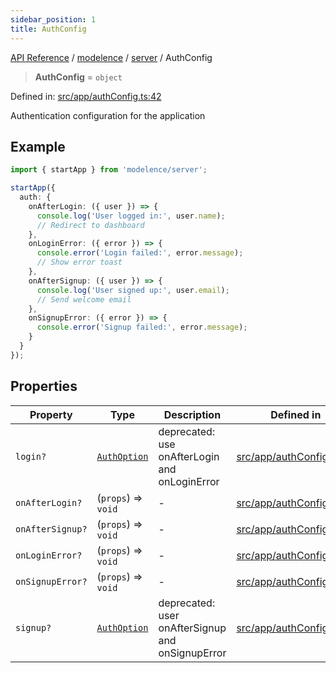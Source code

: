 ```yaml
---
sidebar_position: 1
title: AuthConfig
---
```


[API Reference](/api-reference/modelence/server/type-aliases/../../../index) / [modelence](/api-reference/modelence/server/type-aliases/../../index) / [server](/api-reference/modelence/server/type-aliases/../index) / AuthConfig

> **AuthConfig** = `object`

Defined in: [src/app/authConfig.ts:42](https://github.com/modelence/modelence/blob/8ec5ac75b7906ad5b8cc27c550f3014b8fe6f913/packages/modelence/src/app/authConfig.ts#L42)

Authentication configuration for the application

## Example

```typescript
import { startApp } from 'modelence/server';

startApp({
  auth: {
    onAfterLogin: ({ user }) => {
      console.log('User logged in:', user.name);
      // Redirect to dashboard
    },
    onLoginError: ({ error }) => {
      console.error('Login failed:', error.message);
      // Show error toast
    },
    onAfterSignup: ({ user }) => {
      console.log('User signed up:', user.email);
      // Send welcome email
    },
    onSignupError: ({ error }) => {
      console.error('Signup failed:', error.message);
    }
  }
});
```

## Properties

| Property | Type | Description | Defined in |
| ------ | ------ | ------ | ------ |
| <a id="login"></a> `login?` | [`AuthOption`](/api-reference/modelence/server/type-aliases/AuthOption) | deprecated: use onAfterLogin and onLoginError | [src/app/authConfig.ts:65](https://github.com/modelence/modelence/blob/8ec5ac75b7906ad5b8cc27c550f3014b8fe6f913/packages/modelence/src/app/authConfig.ts#L65) |
| <a id="onafterlogin"></a> `onAfterLogin?` | (`props`) => `void` | - | [src/app/authConfig.ts:43](https://github.com/modelence/modelence/blob/8ec5ac75b7906ad5b8cc27c550f3014b8fe6f913/packages/modelence/src/app/authConfig.ts#L43) |
| <a id="onaftersignup"></a> `onAfterSignup?` | (`props`) => `void` | - | [src/app/authConfig.ts:53](https://github.com/modelence/modelence/blob/8ec5ac75b7906ad5b8cc27c550f3014b8fe6f913/packages/modelence/src/app/authConfig.ts#L53) |
| <a id="onloginerror"></a> `onLoginError?` | (`props`) => `void` | - | [src/app/authConfig.ts:48](https://github.com/modelence/modelence/blob/8ec5ac75b7906ad5b8cc27c550f3014b8fe6f913/packages/modelence/src/app/authConfig.ts#L48) |
| <a id="onsignuperror"></a> `onSignupError?` | (`props`) => `void` | - | [src/app/authConfig.ts:58](https://github.com/modelence/modelence/blob/8ec5ac75b7906ad5b8cc27c550f3014b8fe6f913/packages/modelence/src/app/authConfig.ts#L58) |
| <a id="signup"></a> `signup?` | [`AuthOption`](/api-reference/modelence/server/type-aliases/AuthOption) | deprecated: user onAfterSignup and onSignupError | [src/app/authConfig.ts:67](https://github.com/modelence/modelence/blob/8ec5ac75b7906ad5b8cc27c550f3014b8fe6f913/packages/modelence/src/app/authConfig.ts#L67) |
